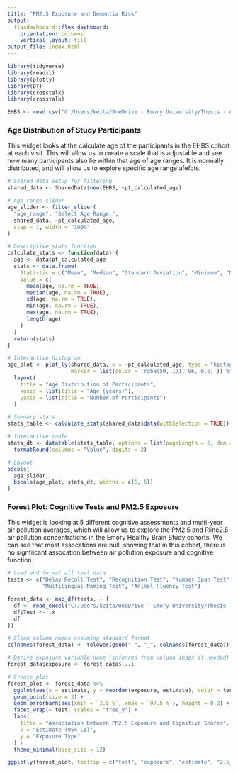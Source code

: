 ```yaml
---
title: "PM2.5 Exposure and Dementia Risk"
output: 
  flexdashboard::flex_dashboard:
    orientation: columns
    vertical_layout: fill
output_file: index.html
---
```


```r
library(tidyverse)
library(readxl)
library(plotly)
library(DT)
library(crosstalk)
library(crosstalk)
```

```r
EHBS <- read.csv("C:/Users/keita/OneDrive - Emory University/Thesis - Anke Huels/Dataset/ISEEMarch19data2.csv")

```

### Age Distribution of Study Participants

This widget looks at the calculate age of the participants in the EHBS cohort at each visit. This will allow us to create a scale that is adjustable and see how many participants also lie within that age of age ranges. It is normally distributed, and will allow us to explore specific age range afefcts.

```r
# Shared data setup for filtering
shared_data <- SharedData$new(EHBS, ~pt_calculated_age)

# Age range slider
age_slider <- filter_slider(
  "age_range", "Select Age Range:",
  shared_data, ~pt_calculated_age,
  step = 1, width = "100%"
)

# Descriptive stats function
calculate_stats <- function(data) {
  age <- data$pt_calculated_age
  stats <- data.frame(
    Statistic = c("Mean", "Median", "Standard Deviation", "Minimum", "Maximum", "Number of Participants"),
    Value = c(
      mean(age, na.rm = TRUE),
      median(age, na.rm = TRUE),
      sd(age, na.rm = TRUE),
      min(age, na.rm = TRUE),
      max(age, na.rm = TRUE),
      length(age)
    )
  )
  return(stats)
}

# Interactive histogram
age_plot <- plot_ly(shared_data, x = ~pt_calculated_age, type = "histogram",
                    marker = list(color = 'rgba(50, 171, 96, 0.6)')) %>%
  layout(
    title = "Age Distribution of Participants",
    xaxis = list(title = "Age (years)"),
    yaxis = list(title = "Number of Participants")
  )

# Summary stats
stats_table <- calculate_stats(shared_data$data(withSelection = TRUE))

# Interactive table
stats_dt <- datatable(stats_table, options = list(pageLength = 6, dom = 't'), rownames = FALSE) %>%
  formatRound(columns = "Value", digits = 2)

# Layout
bscols(
  age_slider,
  bscols(age_plot, stats_dt, widths = c(6, 6))
)
```

### Forest Plot: Cognitive Tests and PM2.5 Exposure
This widget is looking at 5 different cognitive assessments and multi-year air pollution averages, which will allow us to explore the PM2.5 and Rline2.5 air pollution concentrations in the Emory Healthy Brain Study cohorts. We can see that most assocations are null, showing that in this cohort, there is no signfiicant assocation between air pollution exposure and cognitive function.

```r
# Load and format all test data
tests <- c("Delay Recall Test", "Recognition Test", "Number Span Test", 
           "Multilingual Naming Test", "Animal Fluency Test")

forest_data <- map_df(tests, ~ {
  df <- read_excel("C:/Users/keita/OneDrive - Emory University/Thesis - Anke Huels/Codes/5, 10, 15 year only/Plots Final_LMM_results_all_exposures.xlsx", sheet = .x)
  df$Test <- .x
  df
})

# Clean column names assuming standard format
colnames(forest_data) <- tolower(gsub(" ", "_", colnames(forest_data)))

# Derive exposure variable name (inferred from column index if needed)
forest_data$exposure <- forest_data$...1

# Create plot
forest_plot <- forest_data %>%
  ggplot(aes(x = estimate, y = reorder(exposure, estimate), color = test)) +
  geom_point(size = 3) +
  geom_errorbarh(aes(xmin = `2.5_%`, xmax = `97.5_%`), height = 0.2) +
  facet_wrap(~ test, scales = "free_y") +
  labs(
    title = "Association Between PM2.5 Exposure and Cognitive Scores",
    x = "Estimate (95% CI)",
    y = "Exposure Type"
  ) +
  theme_minimal(base_size = 12)

ggplotly(forest_plot, tooltip = c("test", "exposure", "estimate", "2.5_%", "97.5_%"))
```
